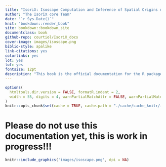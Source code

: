 ```yaml
--- 
title: "IsoriX: Isoscape Computation and Inference of Spatial Origins using R"
author: "The IsoriX core Team"
date: "`r Sys.Date()`"
knit: "bookdown::render_book"
site: bookdown::bookdown_site
documentclass: book
github-repo: courtiol/IsoriX_docs
cover-image: images/isoscape.png
biblio-style: apalike
link-citations: yes
colorlinks: yes
lot: yes
lof: yes
fontsize: 12pt
description: "This book is the official documentation for the R package IsoriX."
---
```


```r
options(
  htmltools.dir.version = FALSE, formatR.indent = 2,
  width = 55, digits = 4, warnPartialMatchAttr = FALSE, warnPartialMatchDollar = FALSE
)
knitr::opts_chunk$set(cache = TRUE, cache.path = "./cache/cache_knitr/index/", fig.path = "./cache/fig_knitr/index/", global.par = TRUE, fig.align = "center", error = TRUE)
```

# Please do not use this documentation yet, this is work in progress!!! {-}

```r
knitr::include_graphics('images/isoscape.png', dpi = NA)
```
